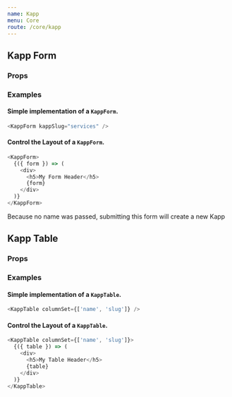 ```yaml
---
name: Kapp
menu: Core
route: /core/kapp
---
```



## Kapp Form

### Props

<Props of={KappForm} />

### Examples

#### Simple implementation of a `KappForm`.

```javascript
<KappForm kappSlug="services" />
```

#### Control the Layout of a `KappForm`.

```javascript
<KappForm>
  {({ form }) => (
    <div>
      <h5>My Form Header</h5>
      {form}
    </div>
  )}
</KappForm>
```

Because no name was passed, submitting this form will create a new Kapp

## Kapp Table

### Props

<Props of={KappTable} />

### Examples

#### Simple implementation of a `KappTable`.

```javascript
<KappTable columnSet={['name', 'slug']} />
```

#### Control the Layout of a `KappTable`.

```javascript
<KappTable columnSet={['name', 'slug']}>
  {({ table }) => (
    <div>
      <h5>My Table Header</h5>
      {table}
    </div>
  )}
</KappTable>
```
